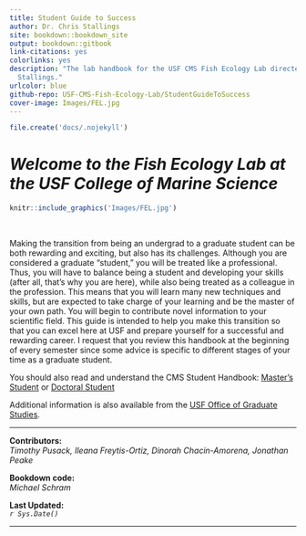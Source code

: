 ```yaml
--- 
title: Student Guide to Success
author: Dr. Chris Stallings
site: bookdown::bookdown_site
output: bookdown::gitbook
link-citations: yes
colorlinks: yes
description: "The lab handbook for the USF CMS Fish Ecology Lab directed by Christopher
  Stallings."
urlcolor: blue
github-repo: USF-CMS-Fish-Ecology-Lab/StudentGuideToSuccess
cover-image: Images/FEL.jpg
---
```


``` r
file.create('docs/.nojekyll')
```

# *Welcome to the Fish Ecology Lab at <br/> the USF College of Marine Science* {.unlisted .unnumbered}

```r
knitr::include_graphics('Images/FEL.jpg')
```

<br/>

Making the transition from being an undergrad to a graduate student can be both rewarding and exciting, but also has its challenges. Although you are considered a graduate “student,” you will be treated like a professional. Thus, you will have to balance being a student and developing your skills (after all, that’s why you are here), while also being treated as a colleague in the profession. This means that you will learn many new techniques and skills, but are expected to take charge of your learning and be the master of your own path. You will begin to contribute novel information to your scientific field. This guide is intended to help you make this transition so that you can excel here at USF and prepare yourself for a successful and rewarding career. I request that you review this handbook at the beginning of every semester since some advice is specific to different stages of your time as a graduate student.

You should also read and understand the CMS Student Handbook: [Master's Student](https://usf.app.box.com/s/2ew6pwdre3jkexgv8fgdwo8ticnvr7cc) or [Doctoral Student](https://usf.app.box.com/s/mapv44nebi90iz7y9rjprsekcwps1yua)

Additional information is also available from the [USF Office of Graduate Studies](https://www.usf.edu/graduate-studies/).

***

**Contributors:**  
*Timothy Pusack, Ileana Freytis-Ortiz, Dinorah Chacin-Amorena, Jonathan Peake*

**Bookdown code:**  
*Michael Schram*

**Last Updated:**  
*`r Sys.Date()`*

***